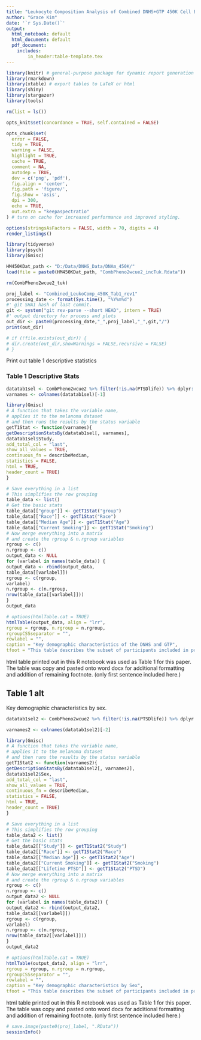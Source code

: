 ```yaml
---
title: "Leukocyte Composition Analysis of Combined DNHS+GTP 450K Cell Estimates - Table 1 - Descriptive Statistics"
author: "Grace Kim"
date: '`r Sys.Date()`'
output:
  html_notebook: default
  html_document: default
  pdf_document: 
    includes:
        in_header:table-template.tex
---
```


```r

library(knitr) # general-purpose package for dynamic report generation in R.
library(rmarkdown)
library(xtable) # export tables to LaTeX or html
library(shiny)
library(stargazer)
library(tools)

rm(list = ls())

opts_knit$set(concordance = TRUE, self.contained = FALSE)

opts_chunk$set(
  error = FALSE,
  tidy = TRUE,
  warning = FALSE,
  highlight = TRUE,
  cache = TRUE,
  comment = NA,
  autodep = TRUE,
  dev = c('png', 'pdf'),
  fig.align = 'center',
  fig.path = 'figure/',
  fig.show = 'asis',
  dpi = 300,
  echo = TRUE,
  out.extra = "keepaspectratio"
) # turn on cache for increased performance and improved styling.

options(stringsAsFactors = FALSE, width = 70, digits = 4)
render_listings()

library(tidyverse)
library(psych)
library(Gmisc)

```

```r

HM450KDat_path <- "D:/Data/DNHS_Data/DNAm_450K/"
load(file = paste0(HM450KDat_path, "CombPheno2wcue2_incTuk.Rdata"))

rm(CombPheno2wcue2_tuk)

```

```r

proj_label <- "Combined_LeukoComp_450K_Tab1_rev1"
processing_date <- format(Sys.time(), "%Y%m%d")
#' git SHA1 hash of last commit.
git <- system("git rev-parse --short HEAD", intern = TRUE)
#' output directory for process and plots
out_dir <- paste0(processing_date,"_",proj_label,"_",git,"/")
print(out_dir)

# if (!file.exists(out_dir)) {
# dir.create(out_dir,showWarnings = FALSE,recursive = FALSE)
# }

```

Print out table 1 descriptive statistics

### Table 1 Descriptive Stats

```r

datatab1sel <- CombPheno2wcue2 %>% filter(!is.na(PTSDlife)) %>% dplyr::select(one_of("Study", "group", "Race", "Age", "Smoking_pm")) %>% dplyr::rename(Smoking = Smoking_pm)
varnames <- colnames(datatab1sel)[-1]

```

```r

library(Gmisc)
# A function that takes the variable name,
# applies it to the melanoma dataset
# and then runs the results by the status variable
getT1Stat <- function(varnames){
getDescriptionStatsBy(datatab1sel[, varnames],
datatab1sel$Study,
add_total_col = "last",
show_all_values = TRUE,
continuous_fn = describeMedian,
statistics = FALSE,
html = TRUE,
header_count = TRUE)
}

```

```r
# Save everything in a list
# This simplifies the row grouping
table_data <- list()
# Get the basic stats
table_data[["group"]] <- getT1Stat("group")
table_data[["Race"]] <- getT1Stat("Race")
table_data[["Median Age"]] <- getT1Stat("Age")
table_data[["Current Smoking"]] <- getT1Stat("Smoking")
# Now merge everything into a matrix
# and create the rgroup & n.rgroup variables
rgroup <- c()
n.rgroup <- c()
output_data <- NULL
for (varlabel in names(table_data)) {
output_data <- rbind(output_data,
table_data[[varlabel]])
rgroup <- c(rgroup,
varlabel)
n.rgroup <- c(n.rgroup,
nrow(table_data[[varlabel]]))
}
output_data

```

```r

# options(htmlTable.cat = TRUE)
htmlTable(output_data, align = "lrr",
rgroup = rgroup, n.rgroup = n.rgroup,
rgroupCSSseparator = "",
rowlabel = "",
caption = "Key demographic characteristics of the DNHS and GTP",
tfoot = "This table describes the subset of participants included in primary analyses investigating sex-specific associations between DNAm-based cell estimates and lifetime PTSD.", ctable = TRUE)

```

html table printed out in this R notebook was used as Table 1 for this paper.  The table was copy and pasted onto word docx for additional formatting and addition of remaining footnote.  (only first sentence included here.)

## Table 1 alt

Key demographic characteristics by sex. 

```r

datatab1sel2 <- CombPheno2wcue2 %>% filter(!is.na(PTSDlife)) %>% dplyr::select(one_of("Study", "Sex", "Race", "Age", "Smoking_pm","PTSDlife")) %>% dplyr::rename(PTSD = PTSDlife, Smoking = Smoking_pm)

varnames2 <- colnames(datatab1sel2)[-2]

```

```r

library(Gmisc)
# A function that takes the variable name,
# applies it to the melanoma dataset
# and then runs the results by the status variable
getT1Stat2 <- function(varnames2){
getDescriptionStatsBy(datatab1sel2[, varnames2],
datatab1sel2$Sex,
add_total_col = "last",
show_all_values = TRUE,
continuous_fn = describeMedian,
statistics = FALSE,
html = TRUE,
header_count = TRUE)
}

```

```r
# Save everything in a list
# This simplifies the row grouping
table_data2 <- list()
# Get the basic stats
table_data2[["Study"]] <- getT1Stat2("Study")
table_data2[["Race"]] <- getT1Stat2("Race")
table_data2[["Median Age"]] <- getT1Stat2("Age")
table_data2[["Current Smoking"]] <- getT1Stat2("Smoking")
table_data2[["Lifetime PTSD"]] <- getT1Stat2("PTSD")
# Now merge everything into a matrix
# and create the rgroup & n.rgroup variables
rgroup <- c()
n.rgroup <- c()
output_data2 <- NULL
for (varlabel in names(table_data2)) {
output_data2 <- rbind(output_data2,
table_data2[[varlabel]])
rgroup <- c(rgroup,
varlabel)
n.rgroup <- c(n.rgroup,
nrow(table_data2[[varlabel]]))
}
output_data2

```

```r

# options(htmlTable.cat = TRUE)
htmlTable(output_data2, align = "lrr",
rgroup = rgroup, n.rgroup = n.rgroup,
rgroupCSSseparator = "",
rowlabel = "",
caption = "Key demographic characteristics by Sex",
tfoot = "This table describes the subset of participants included in primary analyses investigating sex-specific associations between DNAm-based cell estimates and lifetime PTSD, by sex.", ctable = TRUE)

```

html table printed out in this R notebook was used as Table 1 for this paper.  The table was copy and pasted onto word docx for additional formatting and addition of remaining footnote.  (only first sentence included here.)


```r

# save.image(paste0(proj_label, ".RData"))
sessionInfo()

```


